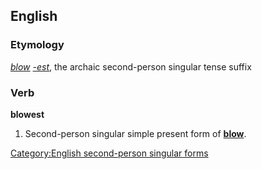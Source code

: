 ==English==
===Etymology===
''[[blow]]'' ''[[-est]]'', the archaic second-person singular tense suffix

===Verb===
'''blowest'''
# {{archaic}} Second-person singular simple present form of '''[[blow]]'''.

[[Category:English second-person singular forms]]